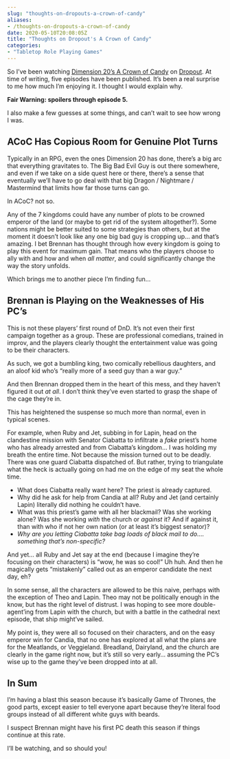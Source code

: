```yaml
---
slug: "thoughts-on-dropouts-a-crown-of-candy"
aliases: 
- /thoughts-on-dropouts-a-crown-of-candy
date: 2020-05-10T20:08:05Z
title: "Thoughts on Dropout's A Crown of Candy"
categories:
- "Tabletop Role Playing Games"
---
```


So I've been watching [Dimension 20's A Crown of Candy](https://www.youtube.com/watch?v=zOnnqKPh5RY) on [Dropout](https://www.dropout.tv/). At time of writing, five episodes have been published. It's been a real surprise to me how much I'm enjoying it. I thought I would explain why.

**Fair Warning: spoilers through episode 5.**

<!--more-->

I also make a few guesses at some things, and can't wait to see how wrong I was.

## ACoC Has Copious Room for Genuine Plot Turns

Typically in an RPG, even the ones Dimension 20 has done, there's a big arc that everything gravitates to. The Big Bad Evil Guy is out there somewhere, and even if we take on a side quest here or there, there's a sense that eventually we'll have to go deal with that big Dragon / Nightmare / Mastermind that limits how far those turns can go.

In ACoC? not so.

Any of the 7 kingdoms could have any number of plots to be crowned emperor of the land (or maybe to get rid of the system altogether?). Some nations might be better suited to some strategies than others, but at the moment it doesn't look like any one big bad guy is cropping up... and that's amazing. I bet Brennan has thought through how every kingdom is going to play this event for maximum gain. That means who the players choose to ally with and how and when _all matter_, and could significantly change the way the story unfolds.

Which brings me to another piece I'm finding fun...

## Brennan is Playing on the Weaknesses of His PC's

This is not these players' first round of DnD. It's not even their first campaign together as a group. These are professional comedians, trained in improv, and the players clearly thought the entertainment value was going to be their characters.

As such, we got a bumbling king, two comically rebellious daughters, and an aloof kid who's "really more of a seed guy than a war guy."

And then Brennan dropped them in the heart of this mess, and they haven't figured it out _at all_. I don't think they've even started to grasp the shape of the cage they're in. 

This has heightened the suspense so much more than normal, even in typical scenes.

For example, when Ruby and Jet, subbing in for Lapin, head on the clandestine mission with Senator Ciabatta to infiltrate a _fake_ priest's home who has already arrested and from Ciabatta's kingdom... I was holding my breath the entire time. Not because the mission turned out to be deadly. There was one guard Ciabatta dispatched of. But rather, trying to triangulate what the heck is actually going on had me on the edge of my seat the whole time.

* What does Ciabatta really want here? The priest is already captured.
* Why did he ask for help from Candia at all? Ruby and Jet (and certainly Lapin) literally did nothing he couldn't have.
* What was this priest's game with all her blackmail? Was she working alone? Was she working _with_ the church or _against_ it? And if against it, than with who if not her own nation (or at least it's biggest senator)?
* *_Why are you letting Ciabatta take bag loads of black mail to do.... something that's non-specific?_*

And yet... all Ruby and Jet say at the end (because I imagine they're focusing on their characters) is "wow, he was so cool!" Uh huh. And then he magically gets "mistakenly" called out as an emperor candidate the next day, eh? 

In some sense, all the characters are allowed to be this naive, perhaps with the exception of Theo and Lapin. Theo may not be politically enough in the know, but has the right level of distrust. I was hoping to see more double-agent'ing from Lapin with the church, but with a battle in the cathedral next episode, that ship might've sailed.

My point is, they were all so focused on their characters, and on the easy emperor win for Candia, that no one has explored at all what the plans are for the Meatlands, or Veggieland. Breadland,  Dairyland, and the church are clearly in the game right now, but it's still so very early... assuming the PC's wise up to the game they've been dropped into at all.

## In Sum

I'm having a blast this season because it's basically Game of Thrones, the good parts, except easier to tell everyone apart because they're literal food groups instead of all different white guys with beards.

I suspect Brennan might have his first PC death this season if things continue at this rate. 

I'll be watching, and so should you!